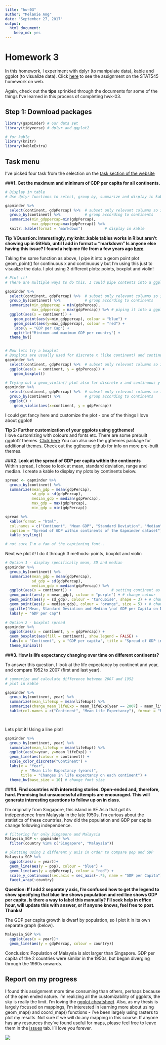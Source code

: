 ```yaml
---
title: "hw-03"
author: "Melanie Ang"
date: "September 27, 2017"
output: 
  html_document: 
    keep_md: yes
---
```


# Homework 3
In this homework, I experiment with dplyr (to manipulate data), kable and ggplot (to visualize data). Click [here](http://stat545.com/hw03_dplyr-and-more-ggplot2.html) to see the assignment on the STAT545 homework on web.

Again, check out the **tips** sprinkled through the documents for some of the things I've learned in this process of completing hwk-03.

## Step 1: Download packages
```r
library(gapminder) # our data set
library(tidyverse) # dplyr and ggplot2

# for kable
library(knitr)
library(kableExtra)
```

## Task menu
I've picked four task from the selection on the [task section of the website](http://stat545.com/hw03_dplyr-and-more-ggplot2.html#task-menu) 

###**1. Get the maximum and minimum of GDP per capita for all continents.**

```r

# Display in table
# Use dplyr functions to select, group by, summarize and display in kable

gapminder %>%
  select(continent, gdpPercap) %>%  # subset only relevant columns so its neater
  group_by(continent) %>%           # group according to continents
  summarize(min_gdppercap=min(gdpPercap), 
            max_gdppercap=max(gdpPercap)) %>% 
  knitr::kable(format = "markdown")          # display in kable
```

**Tip 1/Question: Interestingly, my knitr::kable tables works in R but aren't showing up in GitHub, until I add in format = "markdown"
Is anyone else having this issue? I found a help me file from a few years ago [here](https://github.com/STAT545-UBC/Discussion/issues/136)**


Taking the same function as above, I pipe it into a geom point plot
geom_point() for continuous x and continuous y but I'm using this just to visualize the data. I plot using 3 different plots: points, boxplot and violin!

```r
# Plot it!
# There are multiple ways to do this. I could pipe contents into a ggplot for example. In this case, I chose to store value in a variable and call that variable later.

gapminder %>%
  select(continent, gdpPercap) %>%  # subset only relevant columns so its neater
  group_by(continent) %>%           # group according to continents
  summarize(min_gdppercap = min(gdpPercap),
            max_gdppercap = max(gdpPercap)) %>% # piping it into a ggplot
  ggplot(aes(x = continent)) +
    geom_point(aes(y=min_gdppercap), colour = "blue") +
    geom_point(aes(y=max_gdppercap), colour = "red") +
    labs(y = "GDP per Cap") +
    ggtitle("Minimum and maximum GDP per country") +
  theme_bw()


# Now lets try a boxplot
# Boxplots are usually used for discrete x (like continent) and continuous y
gapminder %>%
  select(continent, gdpPercap) %>%  # subset only relevant columns so its neater
  ggplot(aes(x = continent, y = gdpPercap)) +
    geom_boxplot()

# Trying out a geom_violin() plot also for discrete x and continuous y because why not!
gapminder %>%
  select(continent, gdpPercap) %>%  # subset only relevant columns so its neater
  group_by(continent) %>%           # group according to continents
  ggplot() +
    geom_violin(aes(x=continent, y = gdpPercap))

```


I could get fancy here and customize the plot - one of the things I love about ggplot!

**Tip 2: Further customization of your ggplots using ggthemes!**  
I love customizing with colours and fonts etc. 
There are some prebuilt ggplot2 themes. [Click here](http://ggplot2.tidyverse.org/reference/ggtheme.html)
You can also use the ggthemes package for additional themes. Check out the [ggtheme](https://github.com/jrnold/ggthemes) github for info on more pre-built themes.


###**2. Look at the spread of GDP per capita within the continents**   
Within spread, I chose to look at mean, standard deviation, range and median. I create a kable to display my plots by continents below.


```r
spread <- gapminder %>%
  group_by(continent) %>% 
  summarize(mean_gdp = mean(gdpPercap), 
            sd_gdp = sd(gdpPercap), 
            median_gdp = median(gdpPercap),
            max_gdp = max(gdpPercap),
            min_gdp = min(gdpPercap))

spread %>%
  kable(format = "html", 
  col.names = c("Continent", "Mean GDP", "Standard Deviation", "Median", "Maximum", "Minimum"), 
  caption = "Spread of GDP within continents of the Gapminder dataset") %>%
  kable_styling()

# not sure I'm a fan of the captioning font..
```

Next we plot it! I do it through 3 methods: points, boxplot and violin

```r

# Option 1 - display specifically mean, SD and median
gapminder %>%
  group_by(continent) %>% 
  summarize(mean_gdp = mean(gdpPercap), 
            sd_gdp = sd(gdpPercap), 
            median_gdp = median(gdpPercap)) %>% 
  ggplot(aes(x = continent)) +                  # setting continent as base x axis
  geom_point(aes(y = mean_gdp), colour = "purple") + # change colour
  geom_point(aes(y = sd_gdp), colour = "turquoise", shape = 3) + # change shape
  geom_point(aes(y = median_gdp), colour = "orange", size = 5) + # change size
  ggtitle("Mean, Standard Deviation and Median \nof GDP per Capita on Different Continents") +
  labs(y = "GDP per cap") 
  
# Option 2 - boxplot spread
gapminder %>%
  ggplot(aes(x = continent, y = gdpPercap)) +
  geom_boxplot(aes(fill = continent), show.legend = FALSE) +
  labs(x = "Continent", y = "GDP per capita", title = "Spread of GDP in each continent") +
  theme_minimal()
```

###**3. How is life expectancy changing over time on different continents?**

To answer this question, I look at the life expectancy by continent and year, and compare 1952 to 2007 (first and last year).

```r
# summarize and calculate difference between 2007 and 1952
# plot in kable

gapminder %>% 
  group_by(continent, year) %>% 
  summarize(mean_lifeExp = mean(lifeExp)) %>%
  summarize(change_mean_lifeExp = mean_lifeExp[year == 2007] - mean_lifeExp[year ==1952]) %>%
  kable(col.names = c("Continent", "Mean Life Expectancy"), format = "html", caption = "Increases in life expectancy from 1952-2007") 

  
```

Lets plot it! Using a line plot!

```r
gapminder %>% 
  group_by(continent, year) %>%
  summarize(mean_lifeExp = mean(lifeExp)) %>%
  ggplot(aes(x=year, y=mean_lifeExp)) +
  geom_line(aes(colour = continent)) +
  scale_color_discrete("Continent") +
  labs(x = "Year",
       y = "Mean Life Expectancy (years)",
       title = "Changes in life expectancy on each continent") +
  theme_bw(base_size = 10) # change font size
```

###**4. Find countries with interesting stories. Open-ended and, therefore, hard. Promising but unsuccessful attempts are encouraged. This will generate interesting questions to follow up on in class.**

I'm originally from Singapore, this island in SE Asia that got its independence from Malaysia in the late 1950s. I'm curious about the statistics of these countries, how did the population and GDP per capita change following independence.
```r
# filtering for only Singapore and Malaysia
Malaysia_SGP <- gapminder %>%
  filter(country %in% c("Singapore", "Malaysia")) 

# plotting using 2 different y axis in order to compare pop and GDP
Malaysia_SGP %>%
  ggplot(aes(x = year))+
  geom_line(aes(y = pop), colour = "blue") +
  geom_line(aes(y = gdpPercap), colour = "red") +
  scale_y_continuous(sec.axis = sec_axis(~.*5, name = "GDP per Capita")) +
  facet_wrap(~country)

```

**Question: If I add 2 separate y axis, I'm confused how to get the legend to show specifying that blue line shows population and red line shows GDP per capita. Is there a way to label this manually? I'll seek help in office hour, will update this with answer, or if anyone knows, feel free to post. Thanks! **


The GDP per capita growth is dwarf by population, so I plot it in its own separate graph (below).
```r
Malaysia_SGP %>%
  ggplot(aes(x = year))+
  geom_line(aes(y = gdpPercap, colour = country))
```

Conclusion: Population of Malaysia is alot larger than Singapore. GDP per capita of the 2 countries were similar in the 1950s, but began diverging through the 1960s onwards.


## Report on my progress

I found this assignment more time consuming than others, perhaps because of the open ended nature. I'm realizing all the customizability of ggplots, the sky is really the limit. I'm loving the [ggplot cheatsheet](https://www.rstudio.com/wp-content/uploads/2015/03/ggplot2-cheatsheet.pdf). Also, as my thesis is largely focused on mappings, I'm interested in learning more about using geom_map() and coord_map() functions - I've been largely using rasters to plot my results. Not sure if we will do any mapping in this course. If anyone has any resources they've found useful for maps, please feel free to leave them in the [issues](https://github.com/angmelanie/STAT545-hw-Ang-Melanie/issues) tab. I'll love you forever.

![](https://media.giphy.com/media/uYffljMqX1EHe/giphy.gif)


